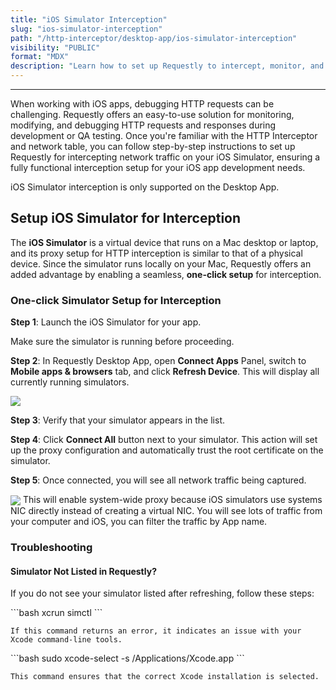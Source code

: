 ```yaml
---
title: "iOS Simulator Interception"
slug: "ios-simulator-interception"
path: "/http-interceptor/desktop-app/ios-simulator-interception"
visibility: "PUBLIC"
format: "MDX"
description: "Learn how to set up Requestly to intercept, monitor, and debug HTTP requests on your iOS Simulator for iOS app development and testing."
---
```


***

When working with iOS apps, debugging HTTP requests can be challenging. Requestly offers an easy-to-use solution for monitoring, modifying, and debugging HTTP requests and responses during development or QA testing. Once you're familiar with the HTTP Interceptor and network table, you can follow step-by-step instructions to set up Requestly for intercepting network traffic on your iOS Simulator, ensuring a fully functional interception setup for your iOS app development needs.

<Info>
  iOS Simulator interception is only supported on the Desktop App.
</Info>

## **Setup iOS Simulator for Interception**

The **iOS Simulator** is a virtual device that runs on a Mac desktop or laptop, and its proxy setup for HTTP interception is similar to that of a physical device. Since the simulator runs locally on your Mac, Requestly offers an added advantage by enabling a seamless, **one-click setup** for interception.

### One-click Simulator Setup for Interception

**Step 1**: Launch the iOS Simulator for your app.

<Info>
  Make sure the simulator is running before proceeding.
</Info>

**Step 2**: In Requestly Desktop App, open **Connect Apps** Panel, switch to **Mobile apps & browsers** tab, and click **Refresh Device**. This will display all currently running simulators.

<img src="/images/ios-simulator-interception/b64b2dd0-260e-4fe5-a76e-35030cbe65ab.png" align="center" fullwidth="false" />

**Step 3**: Verify that your simulator appears in the list.

**Step 4**: Click **Connect All** button next to your simulator. This action will set up the proxy configuration and automatically trust the root certificate on the simulator.

**Step 5**: Once connected, you will see all network traffic being captured.

<img src="/images/ios-simulator-interception/905761a3-a274-4aba-b2d0-393cc15e8c52.png" align="center" fullwidth="false" />

<Warning>
  This will enable system-wide proxy because iOS simulators use systems NIC directly instead of creating a virtual NIC. You will see lots of traffic from your computer and iOS, you can filter the traffic by App name.
</Warning>

### Troubleshooting

#### Simulator Not Listed in Requestly?

If you do not see your simulator listed after refreshing, follow these steps:

<Steps>
  <Step title="Open a terminal and run:">
    ```bash
    xcrun simctl
    ```

    If this command returns an error, it indicates an issue with your Xcode command-line tools.
  </Step>

  <Step title="To fix this issue, run:">
    ```bash
    sudo xcode-select -s /Applications/Xcode.app
    ```

    This command ensures that the correct Xcode installation is selected.
  </Step>

  <Step title="After running the above command, go back to Requestly and click Refresh Device again. Your simulator should now appear in the list." />
</Steps>
